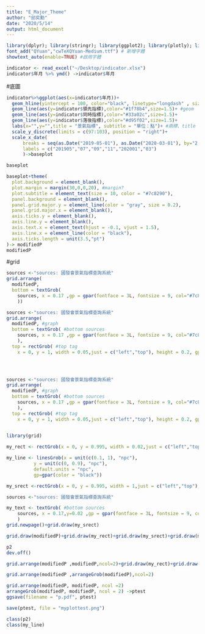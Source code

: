```yaml
---
title: "E_Major_Theme"
author: "邱奕勳"
date: "2020/5/14"
output: html_document
---
```

```r
library(dplyr); library(stringr); library(ggplot2); library(plotly); library(lubridate); library(readr); library(tidyr); library(showtext);library(grid);library(readxl);library(gridExtra)
font_add("QYuan","cwTeXQYuan-Medium.ttf") # 新增字體
showtext_auto(enable=TRUE) #啟用字體
```

```r
indicator <- read_excel("~/Desktop/indicator.xlsx")
indicator$年月 %>% ymd() ->indicator$年月
```


#底圖
```r
indicator%>%ggplot(aes(x=indicator$年月))+
  geom_hline(yintercept = 100, color="black", linetype="longdash" , size =0.3)+ #標準線
  geom_line(aes(y=indicator$領先指標),color="#1f78b4",size=1.5)+ #geom
  geom_line(aes(y=indicator$同時指標),color="#33a02c",size=1.5)+
  geom_line(aes(y=indicator$落後指標),color="#d95f02",size=1.5)+
  labs(x="",y="",title = "景氣指標", subtitle = "單位：點")+ #兩標、title
  scale_y_discrete(limits = c(97:103), position = "right")+
  scale_x_date(
      breaks = seq(as.Date("2019-05-01"), as.Date("2020-03-01"), by="2 month"),
      labels = c("201905","07","09","11","202001","03")
      )->baseplot

baseplot
```

```r
baseplot+theme(
  plot.background = element_blank(),
  plot.margin = margin(30,0,0,20), #margin?
  plot.subtitle = element_text(size = 10, color = "#7c8290"),
  panel.background = element_blank(),
  panel.grid.major.y = element_line(color = "gray", size = 0.2),
  panel.grid.major.x = element_blank(), 
  axis.ticks.y = element_blank(),
  axis.line.y = element_blank(),
  axis.text.x = element_text(hjust = -0.1, vjust = 1.5),
  axis.line.x = element_line(color = "black"),
  axis.ticks.length = unit(3.5,"pt")
)-> modifiedP
modifiedP
```
#grid
```r
sources <-"sources: 國發會景氣指標查詢系統"
grid.arrange(
  modifiedP,
  bottom = textGrob(
    sources, x = 0.17 ,gp = gpar(fontface = 3L, fontsize = 9, col="#7c8290")
    ))
```


```r
sources <-"sources: 國發會景氣指標查詢系統"
grid.arrange(
  modifiedP, #graph
  bottom = textGrob( #bottom sources
    sources, x = 0.17 ,gp = gpar(fontface = 3L, fontsize = 9, col="#7c8290")
    ),
  top = rectGrob( #top tag
    x = 0, y = 1, width = 0.05,just = c("left","top"), height = 0.2, gp = gpar(fill="red")))


  
```

```r
sources <-"sources: 國發會景氣指標查詢系統"
grid.arrange(
  modifiedP, #graph
  bottom = textGrob( #bottom sources
    sources, x = 0.17 ,gp = gpar(fontface = 3L, fontsize = 9, col="#7c8290")
    ),
  top = rectGrob( #top tag
    x = 0, y = 1, width = 0.05,just = c("left","top"), height = 0.2, gp = gpar(fill="red")),arrangeGrob(modifiedP), ncol=2)
  
```

```r
library(grid)

my_rect <- rectGrob(x = 0, y = 0.995, width = 0.02,just = c("left","top"), height = 0.05, gp = gpar(fill="#E74C3C", col = "red"))

my_line <- linesGrob(x = unit(c(0.1, 1), "npc"),
          y = unit(c(0, 0.9), "npc"),
          default.units = "npc",
          gp=gpar(color = "black"))

my_srect <-rectGrob(x = 0, y = 0.995, width = 1,just = c("left","top"), height = 0.003, gp = gpar( fill = "#E74C3C", col = "red"))

sources <-"sources: 國發會景氣指標查詢系統"

my_text <- textGrob( #bottom sources
    sources, x = 0.17,y=0.02 ,gp = gpar(fontface = 3L, fontsize = 9, col="#7c8290")
    )
grid.newpage()+grid.draw(my_srect)
```

```r
grid.draw(modifiedP)+grid.draw(my_rect)+grid.draw(my_srect)+grid.draw(my_text) -> p2

p2
dev.off()
```

```r
grid.arrange(modifiedP ,modifiedP,ncol=2)+grid.draw(my_rect)+grid.draw(my_srect)+grid.draw(my_text)
```

```r
grid.arrange(modifiedP ,arrangeGrob(modifiedP),ncol=2)
```
```r
grid.arrange(modifiedP, modifiedP, ncol =2)
arrangeGrob(modifiedP, modifiedP, ncol = 2) ->ptest
ggsave(filename = "p.pdf", ptest)
```

```r
save(ptest, file = "myplottest.png")
```

```r
class(p2)
class(my_line)
```

